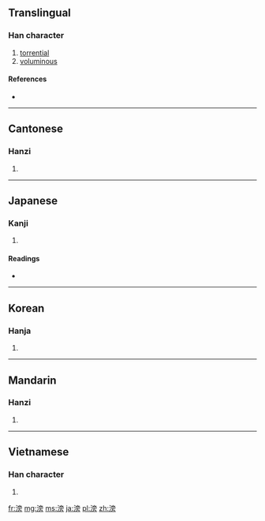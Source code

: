 ==Translingual==

===Han character===
{{Han char|rn=85|rad=水|as=10|sn=13|four=3012<sub>7</sub>|canj=水卜月尸 (EYBS)}}

# [[torrential]]
# [[voluminous]]

====References====
* {{Han ref|kx=0641.250|dkj=18003|dj=1049.040|hdz=31706.040|uh=6EC2|ud=28354|bh=B7BC|bd=47036}}

----

==Cantonese==

===Hanzi===
{{yue-hanzi|jyut=|y=pong4}}

# {{defn|Cantonese|sort=水10}}

----

==Japanese==

===Kanji===
{{ja-kanji|grade=|rs=水10}}

# {{defn|Japanese|sort=水10}}

====Readings====
* {{ja-readings|on=[[ぼう]] (bō), [[ほう]] (hō)|kun=[[ひろい]] (hiroi)}}

----

==Korean==

===Hanja===
{{ko-hanja|hangeul=방|eumhun=|rv=bang|mr=pang|y=pang}}

# {{defn|Korean|sort=水10}}

----

==Mandarin==

===Hanzi===
{{cmn-hanzi|pin=[[pāng]] ([[pang1]])|wg=p'ang<sup>1</sup>}}

# {{defn|Mandarin|sort=水10}}

----

==Vietnamese==

===Han character===
{{vi-hantu|[[bàng]], [[bẵng]], [[phang]], [[phẳng]]|rs=水10}}

# {{defn|Vietnamese|sort=水10}}

[[fr:滂]]
[[mg:滂]]
[[ms:滂]]
[[ja:滂]]
[[pl:滂]]
[[zh:滂]]